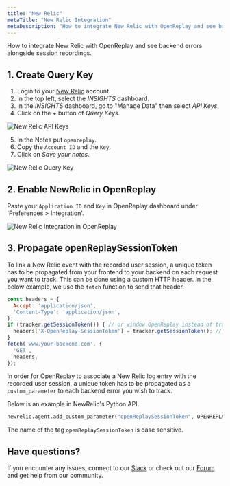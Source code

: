 ```yaml
---
title: "New Relic"
metaTitle: "New Relic Integration"
metaDescription: "How to integrate New Relic with OpenReplay and see backend errors alongside session replays."
---
```


How to integrate New Relic with OpenReplay and see backend errors alongside session recordings.

## 1. Create Query Key

1. Login to your [New Relic](https://newrelic.com) account.
2. In the top left, select the *INSIGHTS* dashboard.
3. In the *INSIGHTS* dashboard, go to "Manage Data" then select *API Keys*.
4. Click on the *+* button of *Query Keys*.

![New Relic API Keys](/static/newrelic-1.png#center)

5. In the Notes put `openreplay`.
6. Copy the `Account ID` and the `Key`.
7. Click on *Save your notes*.

![New Relic Query Key](/static/newrelic-2.png#center)

## 2. Enable NewRelic in OpenReplay

Paste your `Application ID` and `Key` in OpenReplay dashboard under 'Preferences > Integration'.

![New Relic Integration in OpenReplay](/static/newrelic-3.jpg#center)

## 3. Propagate openReplaySessionToken

To link a New Relic event with the recorded user session, a unique token has to be propagated from your frontend to your backend on each request you want to track. This can be done using a custom HTTP header. In the below example, we use the `fetch` function to send that header.

```javascript
const headers = {
  Accept: 'application/json',
  'Content-Type': 'application/json',
};
if (tracker.getSessionToken()) { // or window.OpenReplay instead of tracker if you're using the snippet
  headers['X-OpenReplay-SessionToken'] = tracker.getSessionToken(); // Inject openReplaySessionToken
}
fetch('www.your-backend.com', {
  'GET',
  headers,
});
```

In order for OpenReplay to associate a New Relic log entry with the recorded user session, a unique token has to be propagated as a `custom_parameter` to each backend error you wish to track.

Below is an example in NewRelic's Python API.

```python
newrelic.agent.add_custom_parameter("openReplaySessionToken", OPENREPLAY_SESSION_TOKEN)
```

The name of the tag `openReplaySessionToken` is case sensitive.

## Have questions?

If you encounter any issues, connect to our [Slack](https://slack.openreplay.com) or check out our [Forum](https://forum.openreplay.com) and get help from our community.
